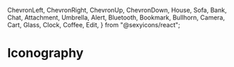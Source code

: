 
  ChevronLeft,
  ChevronRight,
  ChevronUp,
  ChevronDown,
  House,
  Sofa,
  Bank,
  Chat,
  Attachment,
  Umbrella,
  Alert,
  Bluetooth,
  Bookmark,
  Bullhorn,
  Camera,
  Cart,
  Glass,
  Clock,
  Coffee,
  Edit,
} from "@sexyicons/react";

<Meta title="All Icons/Iconography" />

# Iconography

<IconGallery>
  <IconItem name="ChevronLeft">
    <ChevronLeft  />
  </IconItem>
  <IconItem name="ChevronRight">
    <ChevronRight  />
  </IconItem>
  <IconItem name="ChevronUp">
    <ChevronUp  />
  </IconItem>
  <IconItem name="ChevronDown">
    <ChevronDown  />
  </IconItem>
  <IconItem name="House">
    <House  />
  </IconItem>
  <IconItem name="Sofa">
    <Sofa  />
  </IconItem>
  <IconItem name="Bank">
    <Bank  />
  </IconItem>
  <IconItem name="Chat">
    <Chat  />
  </IconItem>
  <IconItem name="Attachment">
    <Attachment  />
  </IconItem>
  <IconItem name="Umbrella">
    <Umbrella  />
  </IconItem>
  <IconItem name="Alert">
    <Alert  />
  </IconItem>
  <IconItem name="Bluetooth">
    <Bluetooth  />
  </IconItem>
  <IconItem name="Bookmark">
    <Bookmark  />
  </IconItem>
  <IconItem name="Bullhorn">
    <Bullhorn  />
  </IconItem>
  <IconItem name="Camera">
    <Camera  />
  </IconItem>
  <IconItem name="Cart">
    <Cart  />
  </IconItem>
  <IconItem name="Glass">
    <Glass  />
  </IconItem>
  <IconItem name="Clock">
    <Clock  />
  </IconItem>
  <IconItem name="Coffee">
    <Coffee  />
  </IconItem>
  <IconItem name="Edit">
    <Edit  />
  </IconItem>

</IconGallery>
